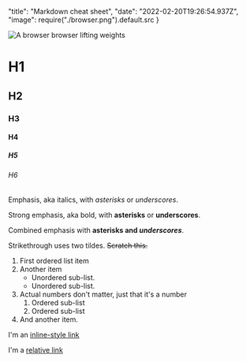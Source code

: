   "title": "Markdown cheat sheet",
  "date": "2022-02-20T19:26:54.937Z",
  "image": require("./browser.png").default.src
}

<ArticleHead metadata={metadata} />

<Image alt="A browser browser lifting weights" src={metadata.image} />

# H1
## H2
### H3
#### H4
##### H5
###### H6

Emphasis, aka italics, with *asterisks* or _underscores_.

Strong emphasis, aka bold, with **asterisks** or __underscores__.

Combined emphasis with **asterisks and _underscores_**.

Strikethrough uses two tildes. <s>Scratch this.</s>

1. First ordered list item
2. Another item
    - Unordered sub-list.
    - Unordered sub-list.
1. Actual numbers don't matter, just that it's a number
    1. Ordered sub-list
    1. Ordered sub-list
4. And another item.

I'm an [inline-style link](https://www.google.com)

I'm a [relative link](../blob/master/LICENSE)
